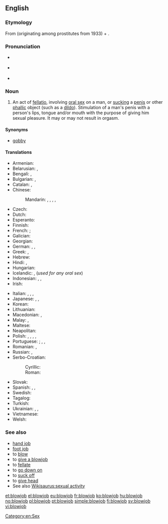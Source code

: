 ==English==
{{wikipedia}}

===Etymology===
From {{term|blow|blow off|to fellate}} (originating among prostitutes from 1933) + {{term|job}}.

===Pronunciation===
* {{a|UK}} {{IPA|/ˈbləʊdʒɒb/|lang=en}}
* {{a|US}} {{IPA|/ˈbloʊdʒɑb/|lang=en}}
* {{audio|en-us-blowjob.ogg|Audio (US)|lang=en}}

===Noun===
{{en-noun}}

# {{context|sex|slang|lang=en}} An act of [[fellatio]], involving [[oral sex]] on a man, or [[suck]]ing a [[penis]] or other [[phallic]] object (such as a [[dildo]]). Stimulation of a man's penis with a person's lips, tongue and/or mouth with the purpose of giving him sexual pleasure. It may or may not result in orgasm.

====Synonyms====
* [[gobby]] {{qualifier|Australia, New Zealand, slang}}

====Translations====
{{trans-top|the act of fellatio}}
* Armenian: {{t|hy|մինետ}}
* Belarusian: {{t|be|міне́т|m|sc=Cyrl}}, {{t|be|адсо́с|m|sc=Cyrl}}
* Bengali: {{t|bn|ব্লোজব|tr=blojôb|sc=Beng}}, {{t|bn|ব্লো-জব|tr=blo-jôb|sc=Beng}}
* Bulgarian: {{t+|bg|свирка|f}}, {{t|bg|мине́т|m}}
* Catalan: {{t+|ca|francès|m}}, {{t|ca|mamada|f}}
* Chinese:
*: Mandarin: {{t+|cmn|口交|tr=kǒujiāo|sc=Hani}}, {{t|cmn|吹功|tr=chuī​gōng|sc=Hani}}, {{t|cmn|吹簫|sc=Hani}}, {{t+|cmn|吹箫|tr=chuīxiāo|sc=Hani}}, {{t+|cmn|口淫|tr=kǒuyín|sc=Hani}}
* Czech: {{t|cs|kuřba|f}}
* Dutch: {{t|nl|pijpbeurt}}
* Esperanto: {{t|eo|kaclekado}}
* Finnish: {{t|fi|suihinotto}}
* French: {{t+|fr|fellation|f}}; {{t+|fr|pipe|f}}
* Galician: {{t|gl|mamada|f}}
* Georgian: {{t|ka|მინეტი|sc=Geor}}
* German: {{t+|de|Blasen|n}}, {{t|de|Sex auf Französisch|m}}, {{t+|de|Blowjob|m}}
* Greek: {{t+|el|πίπα|f}}, {{t+|el|τσιμπούκι}}
* Hebrew: {{t+|he|מציצה|tr=mtsitsa}}
* Hindi: {{t|hi|शिश्न चूषण|tr=śiśna cūṣaṇ|sc=Deva}}, {{t|hi|मुख-मैथुन|tr=mukha-maithuna|sc=Deva}}
* Hungarian: {{t+|hu|leszopás}}
* Icelandic: {{t|is|tott|n}}, {{t|is|munnmök|n-p}} (''used for any oral sex'')
* Indonesian: {{t|id|fellatio|m}}, {{t|id|blowjob}}, {{t|id|sepong}}
* Irish: {{t|ga|jab diúlta|m}}
{{trans-mid}}
* Italian: {{t+|it|pompino|m}}, {{t+|it|pompa|f}}, {{t+|it|bocchino|m}}, {{t+|it|fellatio|f}}
* Japanese: {{t+|ja|尺八|tr=しゃくはち, shakuhachi}}, {{t|ja|しゃくはち|tr=shakuhachi}}, {{t|ja|フェラ|tr=fera|sc=Jpan}}
* Korean: {{t|ko|구강성교|tr=gugang seong-gyo|sc=Kore}}
* Lithuanian: {{t|lt|čiulpimas|m}}
* Macedonian: {{t|mk|пушење}}, {{t|mk|дудлање|n}}
* Malay: {{t|ms|fellatio|m}}, {{t|ms|hisap batang}}
* Maltese: {{t|mt|irdiegħ}}
* Neapolitan: {{t|nap|bucchino|m}}
* Polish: {{t|pl|ssanie pały|n}} {{qualifier|vulgar}}, {{t|pl|ssanie fiuta|n}} {{qualifier|vulgar}}, {{t|pl|ssanie chuja|n}} {{qualifier|vulgar}}, {{t|pl|obciąganie|n}}, {{t|pl|robienie loda}}
* Portuguese: {{t|pt|boquete|m}}; {{t|pt|felação}}, {{t|pt|chupeta|f}}, {{t|pt|chupada|f}}
* Romanian: {{t|ro|muie|f}}, {{t|ro|mumu|n}}
* Russian: {{t+|ru|мине́т|m}}, {{t+|ru|отсо́с|m}}
* Serbo-Croatian:
*: Cyrillic: {{t|sh|пушење|n|sc=Cyrl}}
*: Roman: {{t|sh|pušenje|n}}
* Slovak: {{qualifier|slang, vulgar}} {{t|sk|fajka|f}}
* Spanish: {{t+|es|francés|m}}, {{t+|es|mamada|f}}, {{t+|es|pete|m}}
* Swedish: {{t+|sv|avsugning|c}}
* Tagalog: {{t|tl|tsupa}}
* Turkish: {{t+|tr|sakso}}
* Ukrainian: {{t|uk|мінє́т|m|sc=Cyrl}}, {{t|uk|міне́т|m|sc=Cyrl}}, {{t|uk|відсо́с|m|sc=Cyrl}}
* Vietnamese: {{t|vi|thổi kèn}}
* Welsh: {{t|cy|calsugno|m}}
{{trans-bottom}}

===See also===
* [[hand job]]
* [[foot job]]
* to [[blow]]
* to [[give a blowjob]]
* to [[fellate]]
* to [[go down on]]
* to [[suck off]]
* to [[give head]]
* See also [[Wikisaurus:sexual activity]]

[[Category:en:Sex]]

[[et:blowjob]]
[[el:blowjob]]
[[eu:blowjob]]
[[fr:blowjob]]
[[ko:blowjob]]
[[hu:blowjob]]
[[no:blowjob]]
[[pl:blowjob]]
[[pt:blowjob]]
[[simple:blowjob]]
[[fi:blowjob]]
[[sv:blowjob]]
[[vi:blowjob]]